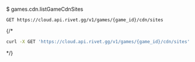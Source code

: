 $ games.cdn.listGameCdnSites
```
GET https://cloud.api.rivet.gg/v1/games/{game_id}/cdn/sites
```


{/*<RequestExample>
```bash curl
curl -X GET 'https://cloud.api.rivet.gg/v1/games/{game_id}/cdn/sites'
```
</RequestExample>*/}
